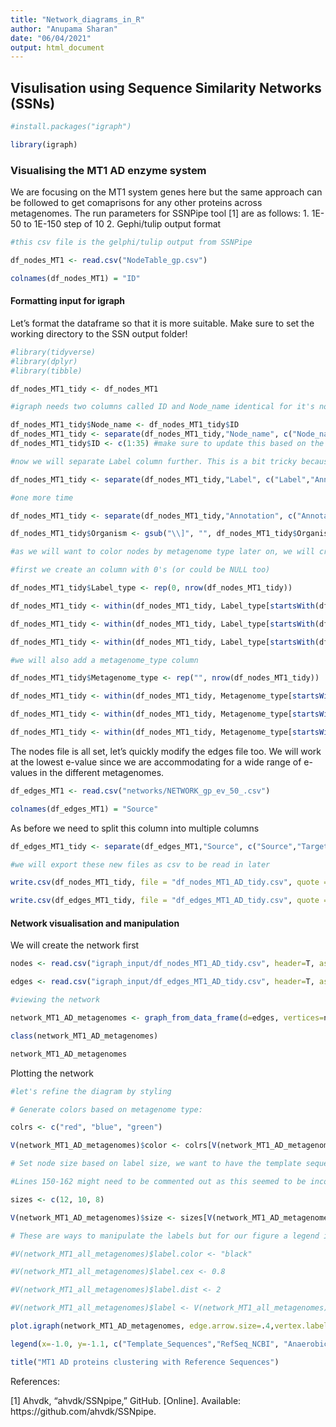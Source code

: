 ---
title: "Network_diagrams_in_R"
author: "Anupama Sharan"
date: "06/04/2021"
output: html_document
---
## Visulisation using Sequence Similarity Networks (SSNs)

```{r echo=TRUE}

#install.packages("igraph")

library(igraph)

```


### Visualising the MT1 AD enzyme system

We are focusing on the MT1 system genes here but the same approach can be followed to get comaprisons for any other proteins across metagenomes. The run parameters for SSNPipe tool [1] are as follows:
1. 1E-50 to 1E-150 step of 10 
2. Gephi/tulip output format

```{r echo=TRUE}

#this csv file is the gelphi/tulip output from SSNPipe

df_nodes_MT1 <- read.csv("NodeTable_gp.csv")

colnames(df_nodes_MT1) = "ID"

```

#### Formatting input for igraph

Let's format the dataframe so that it is more suitable. Make sure to set the working directory to the SSN output folder!
```{r echo=TRUE}

#library(tidyverse)
#library(dplyr)
#library(tibble)

df_nodes_MT1_tidy <- df_nodes_MT1

#igraph needs two columns called ID and Node_name identical for it's nodes variable

df_nodes_MT1_tidy$Node_name <- df_nodes_MT1_tidy$ID
df_nodes_MT1_tidy <- separate(df_nodes_MT1_tidy,"Node_name", c("Node_name","Label"), sep = ";")
df_nodes_MT1_tidy$ID <- c(1:35) #make sure to update this based on the length of your dataset!

#now we will separate Label column further. This is a bit tricky because of the different header styles but let's try

df_nodes_MT1_tidy <- separate(df_nodes_MT1_tidy,"Label", c("Label","Annotation"), sep = " ", extra = "merge", fill = "right")

#one more time

df_nodes_MT1_tidy <- separate(df_nodes_MT1_tidy,"Annotation", c("Annotation","Organism"), sep = "\\[", extra = "merge", fill = "right")

df_nodes_MT1_tidy$Organism <- gsub("\\]", "", df_nodes_MT1_tidy$Organism)

#as we will want to color nodes by metagenome type later on, we will create a type variable for easy formatting. There are 3 categories for template sequences, RefSeq Sequences and the three different metagenomes

#first we create an column with 0's (or could be NULL too)

df_nodes_MT1_tidy$Label_type <- rep(0, nrow(df_nodes_MT1_tidy))

df_nodes_MT1_tidy <- within(df_nodes_MT1_tidy, Label_type[startsWith(df_nodes_MT1_tidy$Label, "A")] <- 1)

df_nodes_MT1_tidy <- within(df_nodes_MT1_tidy, Label_type[startsWith(df_nodes_MT1_tidy$Label, "W")] <- 2)

df_nodes_MT1_tidy <- within(df_nodes_MT1_tidy, Label_type[startsWith(df_nodes_MT1_tidy$Label, "K")] <- 3)

#we will also add a metagenome_type column

df_nodes_MT1_tidy$Metagenome_type <- rep("", nrow(df_nodes_MT1_tidy))

df_nodes_MT1_tidy <- within(df_nodes_MT1_tidy, Metagenome_type[startsWith(df_nodes_MT1_tidy$Label, "A")] <- "Template")

df_nodes_MT1_tidy <- within(df_nodes_MT1_tidy, Metagenome_type[startsWith(df_nodes_MT1_tidy$Label, "W")] <- "RefSeq")

df_nodes_MT1_tidy <- within(df_nodes_MT1_tidy, Metagenome_type[startsWith(df_nodes_MT1_tidy$Label, "K")] <- "AD")

```

The nodes file is all set, let's quickly modify the edges file too. We will work at the lowest e-value since we are accommodating for a wide range of e-values in the different metagenomes.

```{r echo=TRUE}

df_edges_MT1 <- read.csv("networks/NETWORK_gp_ev_50_.csv")

colnames(df_edges_MT1) = "Source"

```

As before we need to split this column into multiple columns

```{r echo=TRUE}

df_edges_MT1_tidy <- separate(df_edges_MT1,"Source", c("Source","Target", "Weight"), sep = ";")

```

```{r echo=TRUE}
#we will export these new files as csv to be read in later

write.csv(df_nodes_MT1_tidy, file = "df_nodes_MT1_AD_tidy.csv", quote = FALSE, row.names = FALSE)

write.csv(df_edges_MT1_tidy, file = "df_edges_MT1_AD_tidy.csv", quote = FALSE, row.names = FALSE)

```

#### Network visualisation and manipulation

We will create the network first

```{r echo=TRUE}

nodes <- read.csv("igraph_input/df_nodes_MT1_AD_tidy.csv", header=T, as.is=T)

edges <- read.csv("igraph_input/df_edges_MT1_AD_tidy.csv", header=T, as.is=T)

#viewing the network

network_MT1_AD_metagenomes <- graph_from_data_frame(d=edges, vertices=nodes, directed=F)

class(network_MT1_AD_metagenomes)

network_MT1_AD_metagenomes

```

Plotting the network

```{r results='asis', fig.width = 7, fig.heigt = 11}

#let's refine the diagram by styling 

# Generate colors based on metagenome type:

colrs <- c("red", "blue", "green")

V(network_MT1_AD_metagenomes)$color <- colrs[V(network_MT1_AD_metagenomes)$Label_type]

# Set node size based on label size, we want to have the template sequence the biggest followed by RefSeq sequences and then all the metagenomes will be the same size. 

#Lines 150-162 might need to be commented out as this seemed to be incompatible with the knitting options but works fine within the markdown to generate the image.

sizes <- c(12, 10, 8)

V(network_MT1_AD_metagenomes)$size <- sizes[V(network_MT1_AD_metagenomes)$Label_type]

# These are ways to manipulate the labels but for our figure a legend is included and for the scope of this tutorial it suffices so these steps have been commented out

#V(network_MT1_all_metagenomes)$label.color <- "black"

#V(network_MT1_all_metagenomes)$label.cex <- 0.8

#V(network_MT1_all_metagenomes)$label.dist <- 2

#V(network_MT1_all_metagenomes)$label <- V(network_MT1_all_metagenomes)$Metagenome_type

plot.igraph(network_MT1_AD_metagenomes, edge.arrow.size=.4,vertex.label=NA)

legend(x=-1.0, y=-1.1, c("Template_Sequences","RefSeq_NCBI", "Anaerobic_digester"), pch=21, col="#777777", pt.bg=colrs, pt.cex=2, cex=.8, bty="n", ncol=1)

title("MT1 AD proteins clustering with Reference Sequences")

```

References:

[1] Ahvdk, “ahvdk/SSNpipe,” GitHub. [Online]. Available: https://github.com/ahvdk/SSNpipe.
